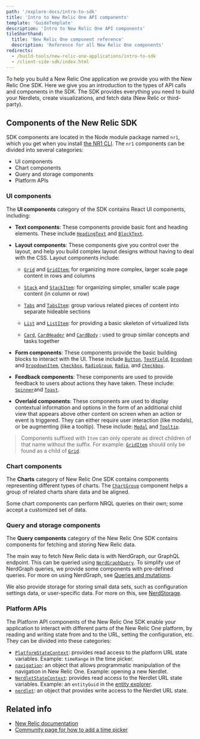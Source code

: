 ```yaml
---
path: '/explore-docs/intro-to-sdk'
title: 'Intro to New Relic One API components'
template: 'GuideTemplate'
description: 'Intro to New Relic One API components'
tileShorthand:
  title: 'New Relic One component reference'
  description: 'Reference for all New Relic One components'
redirects:
  - /build-tools/new-relic-one-applications/intro-to-sdk
  - /client-side-sdk/index.html
---
```


<Intro>

To help you build a New Relic One application we provide you with the New Relic One SDK.
Here we give you an introduction to the types of API calls and components in the SDK. The SDK provides everything you need to build your Nerdlets, create visualizations, and fetch data (New Relic or third-party).

</Intro>

## Components of the New Relic SDK

SDK components are located in the Node module package named `nr1`, which you get when you install [the NR1 CLI](/explore-docs/nr1-cli). The `nr1` components can be divided into several categories:

- UI components
- Chart components
- Query and storage components
- Platform APIs

### UI components

The **UI components** category of the SDK contains React UI components, including:

- **Text components**: These components provide basic font and heading elements. These include [`HeadingText`](../components/heading-text) and [`BlockText`](../components/block-text).

- **Layout components**: These components give you control over the layout, and help you build complex layout designs without having to deal with the CSS. Layout components include:

  - [`Grid`](../components/grid)
    and [`GridItem`:](../components/grid-item)
    for organizing more complex, larger scale page content in rows and columns

  - [`Stack`](../components/stack)
    and [`StackItem`](../components/stack-item):
    for organizing simpler, smaller scale page content (in column or row)

  - [`Tabs`](../components/tabs)
    and [`TabsItem`](../components/tabs-item):
    group various related pieces of content into separate hideable sections

  - [`List`](../components/list)
    and [`ListItem`](../components/list-item):
    for providing a basic skeleton of virtualized lists

  - [`Card`](../components/card),
    [`CardHeader`](../components/card-header) and [`CardBody`](../components/card-body)
    : used to group similar concepts and tasks together

- **Form components**: These components provide the basic building blocks to interact with the UI. These include [`Button`](../components/button), [`TextField`](../components/text-field), [`Dropdown`](../components/dropdown) and [`DropdownItem`](../components/dropdown-item), [`Checkbox`](../components/checkbox), [`RadioGroup`](../components/radio-group), [`Radio`](../components/radio), and [`Checkbox`](../components/checkbox).

- **Feedback components**: These components are used to provide feedback to users about actions they have taken. These include: [`Spinner`](../components/spinner)and [`Toast`](../components/toast).

- **Overlaid components**: These components are used to display contextual information and options in the form of an additional child view that appears above other content on screen when an action or event is triggered. They can either require user interaction (like modals), or be augmenting (like a tooltip). These include: [`Modal`](../components/modal) and [`Tooltip`](../components/tooltip).

> Components suffixed with `Item` can only operate as direct children of that
> name without the suffix. For example: [`GridItem`](../components/grid-item)
> should only be found as a child of [`Grid`](../components/grid).

### Chart components

The **Charts** category of New Relic One SDK contains components representing different types of charts. The [`ChartGroup`](../components/chart-group)
component helps a group of related charts share data and be aligned.

Some chart components can perform NRQL queries on their own; some accept a customized set of data.

### Query and storage components

The **Query components** category of the New Relic One SDK contains components for fetching and storing New Relic data.

The main way to fetch New Relic data is with NerdGraph, our GraphQL endpoint. This can be queried using [`NerdGraphQuery`](../components/nerd-graph-query). To simplify use of NerdGraph queries, we provide some components with pre-defined queries. For more on using NerdGraph, see [Queries and mutations](../collect-data/get-started-nerdgraph-api-explorer).

We also provide storage for storing small data sets, such as configuration settings data, or user-specific data. For more on this, see [NerdStorage](/explore-docs/nerdstorage).

### Platform APIs

The Platform API components of the New Relic One SDK enable your application to interact with different parts of the New Relic One platform, by reading and writing state from and to the URL, setting the configuration, etc. They can be divided into these categories:

- [`PlatformStateContext`](../components/platform-state-context): provides read access to the platform URL state variables.
  Example: `timeRange` in the time picker.
- [`navigation`](../api/navigation): an object that allows programmatic manipulation of the navigation
  in New Relic One. Example: opening a new Nerdlet.
- [`NerdletStateContext`](..components/nerdlet-state-context): provides read access to the Nerdlet URL state variables.
  Example: an `entityGuid` in the [entity explorer](https://docs.newrelic.com/docs/new-relic-one/use-new-relic-one/ui-data/new-relic-one-entity-explorer-view-performance-across-apps-services-hosts).
- [`nerdlet`](../api/navigation): an object that provides write access to the Nerdlet URL state.

## Related info

- [New Relic documentation](https://docs.newrelic.com)
- [Community page for how to add a time picker](https://discuss.newrelic.com/t/how-to-add-the-time-picker-to-nrql-queries/94268)
